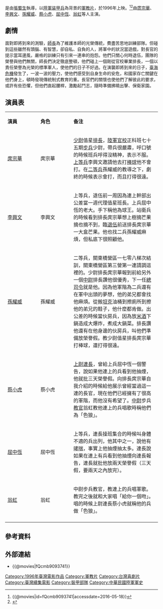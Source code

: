 {{Infobox Film
|片名          = 報告班長4拂曉出擊
|電影原名      = ''{{lang|en|Yes, Sir! IV}}''
|圖像          = 
|圖像說明      = 
|導演          = 張蜀生
|監製          = 梅長錕
|製片          = 聶華勳<br>譚肖虎<br>潘信華
|編劇          = 葉雲樵<br>林呈忻
|劇本          = 
|故事          = 
|原著          = 
|旁白          = 
|統籌          = 
|主演          = [[庹宗華|庹宗華]]<br>[[李興文|李興文]]<br>[[孫耀威|孫耀威]]<br>[[蔡小虎|蔡小虎]]<br>[[屈中恆|屈中恆]]<br>[[翁虹|翁虹]]
|分級          = 
|副標題        = 
|主題曲        = 
|片頭曲        = 
|片尾曲        = 
|配樂          = 
|攝影          = 廖本榕 
|剪輯          = 
|製片商        = 
|發行商        = 
|上映日期      = {{ROC}}{{Film date|1996|8|23}}
|發行日期      = 
|片長          = 
|產地          = {{ROC}}
|語言          = 華語
|官方網站      = 
|預算          = 
|票房          = 
|前集          = [[報告班長3|報告班長3]]
|續集          = [[報告班長5：女兵報到|報告班長5：女兵報到]]
|中國大陸片名  = 
|香港片名      = 
|澳門片名      = 
|臺灣片名      = 
|新馬片名      = 
|sarft_id    = <!-- 公映許可號碼 -->
|amg_id      = <!-- AMG（All Media Guide）ID -->
|imdb_id     = 
}}
{{engname|《報告班長4拂曉出擊》|''Yes, Sir! IV''}}是由[[張蜀生|張蜀生]]執導，以[[中華民國陸軍|陸軍]][[装甲兵|装甲兵]]為背景的[[軍教片|軍教片]]，於1996年上映。<ref>{{@movies|id=fQcmb9093741|accessdate=2016-05-18}}</ref><ref>{{cite web|url=http://www.taiwancinema.com/ct_22473_252|title=報告班長4拂曉出擊|publisher=[[文化部影視及流行音樂產業局|文化部影視及流行音樂產業局]]|work=臺灣電影網 Taiwan Cinema|accessdate=2016-05-18}}{{Dead link|date=2020年6月 |bot=InternetArchiveBot |fix-attempted=yes }}</ref>由[[庹宗華|庹宗華]]、[[李興文|李興文]]、[[孫耀威|孫耀威]]、[[蔡小虎|蔡小虎]]、[[屈中恆|屈中恆]]、[[翁虹|翁虹]]等人主演。

==劇情==
面對即將到來的測驗，[[师_(军队)|師長]]為了維護本師的光榮傳統，費盡苦思地訓練部隊。但碰到這些雖然有頭腦、有智慧，卻自私、自負的人，將軍中的狀況當遊戲，對長官的提示當耳邊風，嚴格的訓練只有引來一連串的抱怨。他們只關心何時退伍，團隊的榮譽與他們無關，師長們決定徹底整頓，他們碰上一個剛從官校畢業排長，一個以責任榮譽為光榮的標準軍人，使他們的日子不好過。在演襲即將到來的日子，[[臺灣海峽危機|臺海危機]]發生了，一波一波的壓力，使他們感受到自身生命的安危，和國家存亡關鍵在他們身上，頓時發現傳統制式教育的重。長官們的關懷也使他們了解彼此的要求，或許有些恐懼，但他們直起腰桿，激勵起鬥志，隨時準備拂曉出擊、保衛家園。
==演員表==
{|class="wikitable" width="57%"
|- style="background:cornflowerblue; color:white" align=center
|style="width:2%"|'''演員'''||style="width:2%"|'''角色'''||style="width:6%"|'''备注'''
|-
| [[庹宗華|庹宗華]] || 庹宗華 || [[少尉|少尉]]值星[[排長|排長]]，[[中華民國陸軍軍官學校|陸軍官校]]正科班七十五期[[步兵|步兵]]少尉，帶兵很嚴肅，呼口號的時候班兵呼得沒精神，表示不服。[[上等兵|上等兵]]李興文邀請他去打[[棒球|棒球]]他不會打。在[[二等兵|二等兵]]孫耀威的教導之下，劇終的時候表示會打，而且打得很遠。        
|-
| [[李興文|李興文]] || 李興文 || 上等兵，退伍前一周因為連上幹部出公差當一週代理值星班長。上兵屈中恆的老大。手下稱他為球王。站衛兵的時候看到排長庹宗華想上樹摘芒果摘也摘不到，臨[[退伍|退伍]]前送排長庹宗華一大盒芒果。他也找二兵孫耀威麻煩，但私底下很照顧他。
|-
| [[孫耀威|孫耀威]] || 孫耀威 || 二等兵，關東橋營區一七零八梯次結訓，關東橋營區第三營第一連請調這裡的。少尉排長庹宗華報到前給另外一個[[中尉|中尉]]排長讚他很優秀，下一任[[總司令|總司令]]就是他。因為他軍階為二兵還有在軍中出頭的夢想，他的弟兄都會找他麻煩。從搬[[坦克|坦克]]油桶到擦廁所到擦他的弟兄的鞋子，他什麼都肯做。出公差的時候當伙房兵，因為放[[米酒|米酒]]下鍋造成大爆炸，煮成大鍋菜。排長讚他還有在他身邊的伙房兵，叫他們準備放榮譽假。教少尉值星排長庹宗華打棒球，還打得很遠。
|-
| [[蔡小虎|蔡小虎]] || 蔡小虎 || [[上尉|上尉]][[连|連長]]，曾給上兵屈中恆一個警告，說如果他連上的兵看到他抽煙，他就批三天榮譽假。向排長庹宗華自我介紹的時候給他展示曾經當過這一連的長官，現在他們已經擁有了很高的軍階，而他沒有希望了。[[中尉|中尉]]步兵[[教官|教官]]翁虹教他連上的兵唱歌時稱他們為「色狼」。
|-
| [[屈中恆|屈中恆]] || 屈中恆 || 上等兵，連長操班集合的時候叫身體不適的兵出列，他其中之一，說他有[[哮喘|哮喘]]，事實上他抽煙抽太多。連長說如果在連上有兵看到他抽煙向連長報告，連長就批他放兩天榮譽假（三天假，要兩天之內放完）。
|-
| [[翁虹|翁虹]] || 翁虹 || 中尉步兵教官，教連上的兵唱軍歌。教完之後就和大家唱「給你一個吻」。唱的時候上尉連長蔡小虎就稱他的兵做「色狼」。
|-
|}

==參考資料==
{{reflist}}

==外部連結==
* {{@movies|fQcmb9093741}}

{{報告班長}}

[[Category:1996年臺灣電影作品|Category:1996年臺灣電影作品]]
[[Category:軍教片|Category:軍教片]]
[[Category:台灣喜劇片|Category:台灣喜劇片]]
[[Category:臺灣續集電影|Category:臺灣續集電影]]
[[Category:裝甲部隊|Category:裝甲部隊]]
[[Category:中華民國陸軍軍史|Category:中華民國陸軍軍史]]